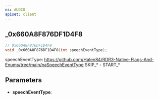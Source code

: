 ```yaml
---
ns: AUDIO
apiset: client
---
```

## _0x660A8F876DF1D4F8

```c
// 0x660A8F876DF1D4F8
void _0x660A8F876DF1D4F8(int speechEventType);
```

speechEventType: https://github.com/Halen84/RDR3-Native-Flags-And-Enums/tree/main/naSpeechEventType 
SKIP_* - START_*

## Parameters
* **speechEventType**: